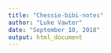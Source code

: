 ```yaml
---
title: "Chessie-bibi-notes"
author: "Luke Vawter"
date: "September 10, 2018"
output: html_document
---
```



